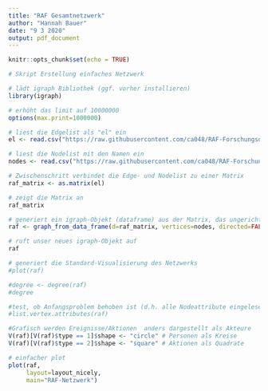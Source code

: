 ---
title: "RAF Gesamtnetzwerk"
author: "Hannah Bauer"
date: "9 3 2020"
output: pdf_document
---

```{r setup, include=FALSE}
knitr::opts_chunk$set(echo = TRUE)
```

```{r}

# Skript Erstellung einfaches Netzwerk

# lädt igraph Bibliothek (ggf. vorher installieren)
library(igraph)

# erhöht das limit auf 10000000
options(max.print=1000000)

# liest die Edgelist als "el" ein
el <- read.csv("https://raw.githubusercontent.com/ca048/RAF-Forschungsdesign/master/edgelist", header=T, as.is=T, sep = ",")

# liest die Nodelist mit den Namen ein
nodes <- read.csv("https://raw.githubusercontent.com/ca048/RAF-Forschungsdesign/master/nodelist", header=T, as.is=T, sep = ",")

# Zwischenschritt verbindet die Edge- und Nodelist zu einer Matrix
raf_matrix <- as.matrix(el)

# zeigt die Matrix an
raf_matrix

# generiert ein igraph-Objekt (dataframe) aus der Matrix, das ungerichtet ist (directed = false)
raf <- graph_from_data_frame(d=raf_matrix, vertices=nodes, directed=FALSE)

# ruft unser neues igraph-Objekt auf
raf

# generiert die Standard-Visualisierung des Netzwerks
#plot(raf)

#degree <- degree(raf)
#degree

#test, ob Anfangsproblem behoben ist (d.h. alle Nodeattribute eingelesen werden und in die Matrix übernommen wurden)
#list.vertex.attributes(raf)

#Grafisch werden Ereignisse/Aktionen  anders dargestellt als Akteure
V(raf)[V(raf)$type == 1]$shape <- "circle" # Personen als Kreise
V(raf)[V(raf)$type == 2]$shape <- "square" # Aktionen als Quadrate

# einfacher plot
plot(raf,
     layout=layout_nicely,
     main="RAF-Netzwerk")
```

